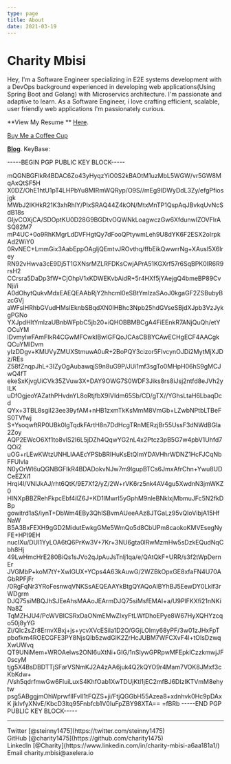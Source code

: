 ```yaml
---
type: page
title: About
date: 2021-03-19
---
```


# Charity Mbisi

Hey, I'm a Software Engineer specializing in E2E systems development with a DevOps background experienced in
developing web applications(Using Spring Boot and Golang) with Microservics architecture. I'm passionate and 
adaptive to learn. As a Software Engineer, i love crafting efficient, scalable, user friendly web applications
I'm passionately curious.

**View My Resume ** [Here](https://drive.google.com/file/d/1Qs3FfJkN5sLhJRx4m8mbrkk-Vl9UpDr0/view?usp=sharing).

[Buy Me a Coffee Cup](https://commerce.coinbase.com/checkout/6689d5ea-07f0-4dbd-8ef1-83e96f7e74a1)

[**Blog**](https://mycive.blogspot.com).
KeyBase:

-----BEGIN PGP PUBLIC KEY BLOCK-----

mQGNBGFIkR4BDAC6Zo43yHyqzYiO0S2kBAOtM1uzMbL5WGW/vr5GW8MqAxQtSF5H
X0DZ/OhE1htU1pT4LHPbYu8MlRmWQRyp/O9S//mEg9IDWyDdL3Zy/efgPfiosjgk
MWbJ2IKHkR21K3xhRhlY/PlxSRAQ44Z4kON/MtxMnTP1QspAqJBvkqUvNcSdB18s
GIjvCOXjCA/SDOptKU0D28G9BGDtvOQWNkLoagwczGw6XfdunwIZOVFlrASQ82M7
mP4UC+0o9RhKMgrLdDVFHgtQy7dFooQPtywmLeh9U8dYK6F2ESX2oIrpkAd2WiY0
0RvNEC+LmmGix3AabEppOAgljQEmtvJROvthq/ffbEikQwwrrNg+XAusl5X6lrey
RN92vHwva3cE9Dj5T1GXNsrMZLRFDKsCwjAPrA51KGXrf57r6SqBPK0IR6R9rsH2
CCrsra5DaDp3fW+CjOhpV1xKDWEKvbAidR+5r4HXf5jYAejgQ4bmeBP89CvNji/i
A0dOhytQukvMdxEAEQEAAbRjY2hhcml0eSBtYmlzaSAoJ0kgaGF2ZSBubyBzcGVj
aWFsIHRhbGVudHMsIEknbSBqdXN0IHBhc3Npb25hdGVseSBjdXJpb3VzJykgPGNo
YXJpdHltYmlzaUBnbWFpbC5jb20+iQHOBBMBCgA4FiEEnkR7ANjQuQh/etYOCuYM
lDvmyIwFAmFIkR4CGwMFCwkIBwIGFQoJCAsCBBYCAwECHgECF4AACgkQCuYMlDvm
yIzDDgv+KMUVyZMUXStmuwA0uR+2BoPQY3cizor5FIvcynOJDi2MytMjXJDz/REs
Z58fZnqpJhL+3IZyOgAubawqjS9n8uG9P/JUi1mf3sgTo0MHpH06hS9gMCJwQ4fT
ekeSxKjvgUiCVk35ZVuw3X+DAY9OWG7S0WDF3Jiks8rs8iJsj2ntfd8eJVh2yILK
uDfOgjeoYAZathPHvdnYL8oRtjfbX9IVIdm65Sb/CD/gTX//YGhsLtaH6LbaqDcd
QYx+3TBL8sgiI23ee39yfAM+nHB1zxmTkKsMmM8VmGb+LZwbNPtbLTBeFS0TVfwj
S+YsoqwftRP0UBk0lgTqdkFArtH8n7DdHcgTRnMERzjBr55UssF3dNWdBGla2Zoy
AQP2EWcO6Xf1to8vIS2I6L5jDZh4QqwYG2nL4x2Ptcz3pB5G7w4pbV1Uhfd7QOi2
uOG+rLEwKWtzUNHLlAAEcYPSbBRIHuKsEtQImYDAVHhrWDNZ1HcFJCqNbFFUlvla
N0yOrWl6uQGNBGFIkR4BDADokvNJw7m9lgupBTCs6JmxAfrChn+Ywu8UDCeEZXi1
Hrqi4l/VNIJkAJ/rht6QtK/9E7Xf2/yZ/2W+rVK6rz5nk4AV4gu5XwdnN3jmWKZ0
HlNXpBBZRehFkpcEbf4ilZ6J+KD1lMwrI5yGphM9nleBNklxjMbmuJFc5N2fkDBp
gowitrd1aS/iynT+DbWm4EBy3QhISBvmAUeeAAz8JTGaLz95vQIoVibjA15HfNaW
B5A3BxFEXH9gGD2MidutEwkgGMe5WmQo5d8CbUPm8caokoKMVEsegNyFE+HPI9EH
nucIXu/DUI1YyLOA6tQ6PrKw3V+7Kr+3NU6gta0lRwMzmHw5sDzkEQudNqCbh8Hj
49LwHmcHrE280BiQs1sJVo2qJpAuJsTnlj1qa/e/QAtQkF+URR/s3f2tWpDernEr
JVGMbP+koM7tY+XwlGUX+YCps4A63kAuwG/2WZBkOpxGE8xfaFN4U70AGbRPFjFr
/0RgFqNr3YRoFesnwqVNKSsAEQEAAYkBtgQYAQoAIBYhBJ5EewDY0LkIf3rWDgrm
DJQ75siMBQJhSJEeAhsMAAoJEArmDJQ75siMsfEMAI+a/U9PlFKXfi21nNKiNa8Z
TqMZHJU4/PcWVBICSRxDaONmEMwZIxyFtLWfDhoEPye8W67HyXQHYzcqo50j8yYG
Zi/Qlc2sZr8ErnvXBxj+js+ycvXVcESila1D2O/GGjLOImy68yPF/3w01zJHxFpT
pbofkm4ROECGFE3PY8NjsQIb5zwdGlK2ZrHcJUBM7WFCXvF4l+tOIsDzwqXwUWvq
QT9UNiMem+WROAelws2ONl6uXtNi+GIG/1nSlywGPRpwMFEpklCzzkmwjJF0scyM
tjg5X4BsDBDTTjSFarVSNmKJ2A4zAA6juk4Q2kQYO9r4Mam7VOK8JMxf3cKbKdw+
/Vsh5qdrfmwGw6FIuiLuxS4KhfOab1XwTDUjKtl1jEC2mfBJ6DIzIKTVmM8ehytw
psg5ABggjmOhWprwfIIFvII1tFQZS+ji/FtjQGGbH55Azea8+xdnhvk0Hc9pDAxK
jkIvfyXNvE/KbcD3ltq95Fnbfcb1V0IuFpZBY98XTA==
=fBRb
-----END PGP PUBLIC KEY BLOCK-----

---

<div>
  Twitter [@steinny1475](https://twitter.com/steinny1475)
  <br />
  GitHub [@charity1475](https://github.com/charity1475)
  <br />
  LinkedIn [@Charity](https://www.linkedin.com/in/charity-mbisi-a6aa181a1/)
  <br />
  Email charity.mbisi@axelera.io
</div>

